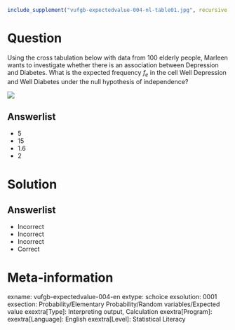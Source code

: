 ```r
include_supplement("vufgb-expectedvalue-004-nl-table01.jpg", recursive = TRUE)
```

Question
========

Using the cross tabulation below with data from 100 elderly people, Marleen wants to investigate whether there is an association between Depression and Diabetes. What is the expected frequency $f_{e}$ in the cell Well Depression and Well Diabetes under the null hypothesis of independence?

![](vufgb-expectedvalue-004-nl-table01.jpg)
  
Answerlist
----------
* 5
* 15
* 1.6
* 2

Solution
========

Answerlist
----------
* Incorrect
* Incorrect
* Incorrect
* Correct

Meta-information
================
exname: vufgb-expectedvalue-004-en
extype: schoice
exsolution: 0001
exsection: Probability/Elementary Probability/Random variables/Expected value
exextra[Type]: Interpreting output, Calculation
exextra[Program]: 
exextra[Language]: English
exextra[Level]: Statistical Literacy
